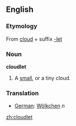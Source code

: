 ==English==
===Etymology===
From [[cloud]] + suffix [[-let]]

===Noun===
'''cloudlet'''
# A [[small]], or a tiny cloud.

===Translation===
*[[German]]: [[Wölkchen]] ''n''

[[zh:cloudlet]]